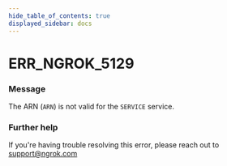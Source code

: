 ```yaml
---
hide_table_of_contents: true
displayed_sidebar: docs
---
```



# ERR_NGROK_5129

### Message

The ARN (`ARN`) is not valid for the `SERVICE` service.

<ErrorDetails error="err_ngrok_5129" />

### Further help

If you're having trouble resolving this error, please reach out to [support@ngrok.com](mailto:support@ngrok.com?subject=Help%20with%20ERR_NGROK_5129)

